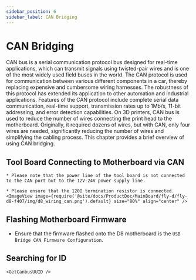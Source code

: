 ```yaml
---
sidebar_position: 6
sidebar_label: CAN Bridging
---
```







# CAN Bridging

CAN bus is a serial communication protocol bus designed for real-time applications, which can transmit signals using twisted-pair wires and is one of the most widely used field buses in the world. The CAN protocol is used for communication between various different components in a car, thereby replacing expensive and cumbersome wiring harnesses. The robustness of this protocol has extended its application to other automation and industrial applications. Features of the CAN protocol include complete serial data communication, real-time support, transmission rates up to 1Mb/s, 11-bit addressing, and error detection capabilities.
On 3D printers, CAN bus is used to reduce the number of wires connecting the print head to the motherboard. Originally, it required dozens of wires, but with CAN, only four wires are needed, significantly reducing the number of wires and simplifying the cabling process.
This chapter provides a brief overview of using CAN bridging.

## Tool Board Connecting to Motherboard via CAN

    * Please note that the power line of the tool board is not connected to the CAN port but to the 12V-24V power supply line.

    * Please ensure that the 120Ω termination resistor is connected.
    <ImageView image={require('@site/docs/ProductDoc/MainBoard/fly-d/fly-d8-f407/img/d8_wiring_can.png').default} size="80%" align="center" />

## Flashing Motherboard Firmware

* Ensure that the firmware flashed onto the D8 motherboard is the `USB Bridge CAN Firmware Configuration`.

## Searching for ID

    <GetCanbusUUID />